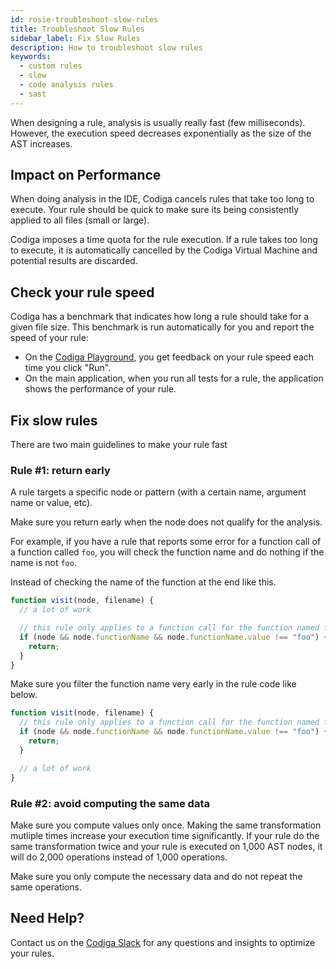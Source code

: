 ```yaml
---
id: rosie-troubleshoot-slow-rules
title: Troubleshoot Slow Rules
sidebar_label: Fix Slow Rules
description: How to troubleshoot slow rules
keywords:
  - custom rules
  - slow
  - code analysis rules
  - sast
---
```


When designing a rule, analysis is usually really fast (few milliseconds).
However, the execution speed decreases exponentially as the size of the AST increases.

## Impact on Performance

When doing analysis in the IDE, Codiga cancels rules that take too long
to execute. Your rule should be quick to make sure its being consistently
applied to all files (small or large).

Codiga imposes a time quota for the rule execution. If a rule takes too long
to execute, it is automatically cancelled by the Codiga Virtual Machine and
potential results are discarded.

## Check your rule speed

Codiga has a benchmark that indicates how long a rule should take for a given file size.
This benchmark is run automatically for you and report the speed of your rule:

- On the [Codiga Playground](https://app.codiga.io/hub/playground), you get feedback
  on your rule speed each time you click "Run".
- On the main application, when you run all tests for a rule, the application
  shows the performance of your rule.

## Fix slow rules

There are two main guidelines to make your rule fast

### Rule #1: return early

A rule targets a specific node or pattern (with a certain name, argument name or value, etc).

Make sure you return early when the node does not qualify for the analysis.

For example, if you have a rule that reports some error for a function call of a function
called `foo`, you will check the function name and do nothing if the name is not `foo`.

Instead of checking the name of the function at the end like this.

```javascript
function visit(node, filename) {
  // a lot of work

  // this rule only applies to a function call for the function named foo
  if (node && node.functionName && node.functionName.value !== "foo") {
    return;
  }
}
```

Make sure you filter the function name very early in the rule code like below.

```javascript
function visit(node, filename) {
  // this rule only applies to a function call for the function named foo
  if (node && node.functionName && node.functionName.value !== "foo") {
    return;
  }

  // a lot of work
}
```

### Rule #2: avoid computing the same data

Make sure you compute values only once. Making the same transformation mutliple
times increase your execution time significantly. If your rule do the same transformation twice
and your rule is executed on 1,000 AST nodes, it will do 2,000 operations instead of 1,000 operations.

Make sure you only compute the necessary data and do not repeat the same operations.

## Need Help?

Contact us on the [Codiga Slack](https://join.slack.com/t/codigahq/shared_invite/zt-9hvmfwie-9BUVFwZDwvpIGlkHv2mzYQ) for any questions and insights to optimize your rules.
